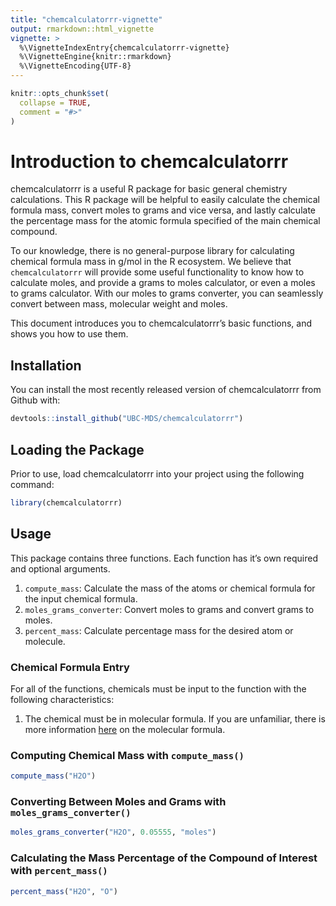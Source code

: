 ```yaml
---
title: "chemcalculatorrr-vignette"
output: rmarkdown::html_vignette
vignette: >
  %\VignetteIndexEntry{chemcalculatorrr-vignette}
  %\VignetteEngine{knitr::rmarkdown}
  %\VignetteEncoding{UTF-8}
---
```


```r
knitr::opts_chunk$set(
  collapse = TRUE,
  comment = "#>"
)
```
# Introduction to chemcalculatorrr

chemcalculatorrr is a useful R package for basic general chemistry calculations. This R package will be helpful to easily calculate the chemical formula mass, convert moles to grams and vice versa, and lastly calculate the percentage mass for the atomic formula specified of the main chemical compound.

To our knowledge, there is no general-purpose library for calculating
chemical formula mass in g/mol in the R ecosystem. We believe that
`chemcalculatorrr` will provide some useful functionality to know how to
calculate moles, and provide a grams to moles calculator, or even a
moles to grams calculator. With our moles to grams converter, you can
seamlessly convert between mass, molecular weight and moles.

This document introduces you to chemcalculatorrr’s basic functions, and shows you how to use them.

## Installation

You can install the most recently released version of chemcalculatorrr from Github with:

```r
devtools::install_github("UBC-MDS/chemcalculatorrr")
```

## Loading the Package

Prior to use, load chemcalculatorrr into your project using the following command:

```r
library(chemcalculatorrr)
```

## Usage

This package contains three functions. Each function has it’s own
required and optional arguments.

1.  `compute_mass`: Calculate the mass of the atoms or chemical formula
    for the input chemical formula.
2.  `moles_grams_converter`: Convert moles to grams and convert grams to
    moles.
3.  `percent_mass`: Calculate percentage mass for the desired atom or
    molecule.
    
### Chemical Formula Entry

For all of the functions, chemicals must be input to the function with the following characteristics:

1.  The chemical must be in molecular formula. If you are unfamiliar, there is more information [here](https://en.wikipedia.org/wiki/Chemical_formula#Molecular_formula) on the molecular formula.

### Computing Chemical Mass with `compute_mass()`

``` r
compute_mass("H2O")
```

### Converting Between Moles and Grams with `moles_grams_converter()`

``` r
moles_grams_converter("H2O", 0.05555, "moles")
```

### Calculating the Mass Percentage of the Compound of Interest with `percent_mass()` 

``` r
percent_mass("H2O", "O")
```
